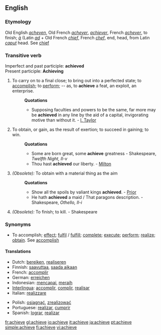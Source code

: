 ==English==
===Etymology===
Old English ''[[acheven]]'', Old French ''[[achever]]'', ''[[achiever]]'', French ''[[achever]]'', to finish; ''[[à]]'' (Latin ''[[ad]]'' + Old French ''[[chief]]'', French ''[[chef]]'', end, head, from Latin ''[[caput]]'' head. See [[chief]]

===Transitive verb===
Imperfect and past participle: '''achieved''' <br>
Present participle: '''Achieving'''
#To carry on to a final close; to bring out into a perfected state; to [[accomplish]]; to [[perform]]; -- as, to '''achieve''' a feat, an exploit, an enterprise.
#:'''Quotations'''
#:*Supposing faculties and powers to be the same, far more may be '''achieved''' in any line by the aid of a capital, invigorating motive than without it. - [[I. Taylor]]
#To obtain, or gain, as the result of exertion; to succeed in gaining; to win.
#:'''Quotations'''
#:*Some are born great, some '''achieve''' greatness - Shakespeare, ''Twelfth Night, II-v''
#:*Thou hast '''achieved''' our liberty. - [[Milton]]
#''(Obsolete):'' To obtain with a material thing as the aim
#:'''Quotations'''
#:*Show all the spoils by valiant kings '''achieved'''. - [[Prior]]
#:*He hath '''achieved''' a maid / That paragons description. - Shakespeare, ''Othello, II-i''
#''(Obsolete):'' To finish; to kill. - Shakespeare

===Synonyms===
*To accomplish; [[effect]]; [[fulfil]] / [[fulfill]]; [[complete]]; [[execute]]; [[perform]]; [[realize]]; [[obtain]]. See [[accomplish]]

==== Translations ====
{{top}}
*Dutch: [[bereiken]], [[realiseren]]
*Finnish: [[saavuttaa]], [[saada aikaan]]
*French: [[accomplir]] 
*German: [[erreichen]] 
*Indonesian: [[capai|mencapai]], [[raih|meraih]]
*[[Interlingua]]: [[accomplir]], [[complir]], [[realisar]] 
*Italian: [[realizzare]]
{{mid}}
*Polish: [[osiągnąć]], [[zrealizować]]
*Portuguese: [[realizar]], [[cumprir]]
*Spanish: [[lograr]], [[realizar]]
{{bottom}}

[[fr:achieve]]
[[gl:achieve]]
[[io:achieve]]
[[it:achieve]]
[[ja:achieve]]
[[pt:achieve]]
[[simple:achieve]]
[[fi:achieve]]
[[vi:achieve]]